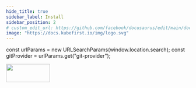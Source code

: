 ```yaml
---
hide_title: true
sidebar_label: Install
sidebar_position: 2
# custom_edit_url: https://github.com/facebook/docusaurus/edit/main/docs/api-doc-markdown.md
image: "https://docs.kubefirst.io/img/logo.svg"
---
```

const urlParams = new URLSearchParams(window.location.search);
const gitProvider = urlParams.get("git-provider");  


<div
  style={{
    display: "flex",
    justifyContent: "flex-end",
    alignItems: "center",
  }}
>
  <div>
    <img src={config.K3D_LOGO_URL} height="50" width="120" />
  </div>
</div>


<Tabs groupId="git_provider" queryString>
    <TabItem value="github" label="GitHub" attributes={{className: styles.github}}>
      <GitHubInstall />
    </TabItem>
    <TabItem value="gitlab" label="GitLab" attributes={{className: styles.gitlab}}> 
      <GitLabInstall />
    </TabItem>
</Tabs>
